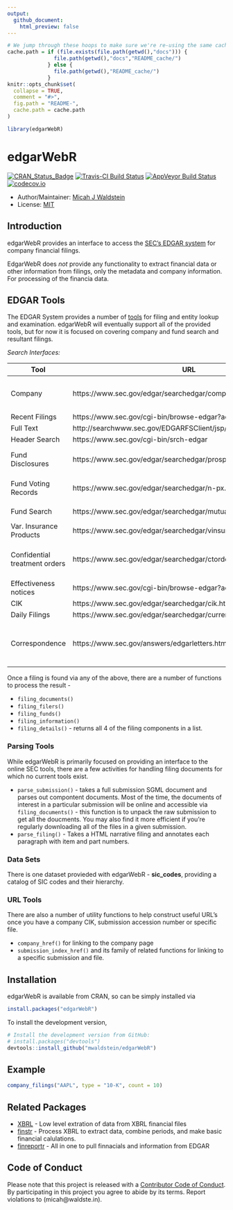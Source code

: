 ```yaml
---
output: 
  github_document:
    html_preview: false
---
```


<!-- README.md is generated from README.Rmd. Please edit that file -->

```r
# We jump through these hoops to make sure we're re-using the same cache path
cache.path = if (file.exists(file.path(getwd(),"docs"))) {
               file.path(getwd(),"docs","README_cache/")
             } else {
               file.path(getwd(),"README_cache/")
             }
knitr::opts_chunk$set(
  collapse = TRUE,
  comment = "#>",
  fig.path = "README-",
  cache.path = cache.path
)

library(edgarWebR)
```
# edgarWebR

[![CRAN_Status_Badge](http://www.r-pkg.org/badges/version/edgarWebR)](https://cran.r-project.org/package=edgarWebR)
[![Travis-CI Build Status](https://travis-ci.org/mwaldstein/edgarWebR.svg?branch=master)](https://travis-ci.org/mwaldstein/edgarWebR)
[![AppVeyor Build Status](https://ci.appveyor.com/api/projects/status/github/mwaldstein/edgarWebR?branch=master&svg=true)](https://ci.appveyor.com/project/mwaldstein/edgarWebR)
[![codecov.io](https://codecov.io/github/mwaldstein/edgarWebR/coverage.svg?branch=master)](https://codecov.io/github/mwaldstein/edgarWebR?branch=master)


* Author/Maintainer: [Micah J Waldstein](https://micah.waldste.in)
* License: [MIT](https://opensource.org/licenses/MIT)

## Introduction
edgarWebR provides an interface to access the [SEC's EDGAR
system](https://www.sec.gov/edgar/searchedgar/webusers.htm) for company
financial filings.

EdgarWebR does *not* provide any functionality to extract financial data or
other information from filings, only the metadata and company information. For
processing of the financia data.

## EDGAR Tools

The EDGAR System provides a number of [tools](https://www.sec.gov/edgar/searchedgar/webusers.htm)
for filing and entity lookup and examination. edgarWebR will eventually support
all of the provided tools, but for now it is focused on covering company and
fund search and resultant filings.

*Search Interfaces:*

| Tool                          | URL                                                             | edgarWebR function(s) |
|-------------------------------|-----------------------------------------------------------------|-----------------------|
| Company                       | https://www.sec.gov/edgar/searchedgar/companysearch.html        | `company_search()`, `company_information()`, `company_details()`, `company_filings()` |
| Recent Filings                | https://www.sec.gov/cgi-bin/browse-edgar?action=getcurrent      | `latest_filings()` |
| Full Text                     | http://searchwww.sec.gov/EDGARFSClient/jsp/EDGAR_MainAccess.jsp | `full_text()` |
| Header Search                 | https://www.sec.gov/cgi-bin/srch-edgar                          | `header_search()` |
| Fund Disclosures              | https://www.sec.gov/edgar/searchedgar/prospectus.htm            | Use `company_search()` and specify the 'type' parameter as 485 |
| Fund Voting Records           | https://www.sec.gov/edgar/searchedgar/n-px.htm                  | Use `company_search()` and specify the 'type' parameter as 'N-PX' |
| Fund Search                   | https://www.sec.gov/edgar/searchedgar/mutualsearch.html         | `fund_search()`, `fund_fast_search()` |
| Var. Insurance Products       | https://www.sec.gov/edgar/searchedgar/vinsurancesearch.html     | `variable_insurance_search()`, `variable_insurance_fast_searc()` |
| Confidential treatment orders | https://www.sec.gov/edgar/searchedgar/ctorders.htm              | Use `header_search()`, `company_search()`, `latest_filings()`, or `full_text()` and use form types 'CT ORDER'|
| Effectiveness notices         | https://www.sec.gov/cgi-bin/browse-edgar?action=geteffect       | N/A |
| CIK                           | https://www.sec.gov/edgar/searchedgar/cik.htm                   | `cik_search()` |
| Daily Filings                 | https://www.sec.gov/edgar/searchedgar/currentevents.htm         | `current_events()` |
| Correspondence                | https://www.sec.gov/answers/edgarletters.htm                    | Use `header_search()`, `company_search()`, `latest_filings()`, or `full_text()` and use form types 'upload' or 'corresp'|

Once a filing is found via any of the above, there are a number of functions to
process the result -

 * `filing_documents()`
 * `filing_filers()`
 * `filing_funds()`
 * `filing_information()`
 * `filing_details()` - returns all 4 of the filing components in a list.

### Parsing Tools

While edgarWebR is primarily focused on providing an interface to the online
SEC tools, there are a few activities for handling filing documents for which
no current tools exist.

 * `parse_submission()` - takes a full submission SGML document and parses out
   compontent documents. Most of the time, the documents of interest in a
   particular submission will be online and accessible via
   `filing_documents()` - this function is to unpack the raw submission to get
   all the doucments. You may also find it more efficient if you're regularly
   downloading all of the files in a given submission.
 * `parse_filing()` - Takes a HTML narrative filing and annotates each
   paragraph with item and part numbers.

### Data Sets

There is one dataset provieded with edgarWebR - **sic_codes**, providing a
catalog of SIC codes and their hierarchy.

### URL Tools

There are also a number of utility functions to help construct useful URL's
once you have a company CIK, submission accession number or specific file.

  * `company_href()` for linking to the company page
  * `submission_index_href()` and its family of related functions for linking
    to a specific submission and file.

## Installation
edgarWebR is available from CRAN, so can be simply installed via
```r
install.packages("edgarWebR")
```

To install the development version,
```r
# Install the development version from GitHub:
# install.packages("devtools")
devtools::install_github("mwaldstein/edgarWebR")
```

## Example
```r
company_filings("AAPL", type = "10-K", count = 10)
```

## Related Packages
 * [XBRL](https://CRAN.R-project.org/package=XBRL) - Low level
   extration of data from XBRL financial files
 * [finstr](https://github.com/bergant/finstr) - Process XBRL to extract data,
   combine periods, and make basic financial calulations.
 * [finreportr](https://github.com/sewardlee337/finreportr) - All in one to
   pull finnacials and information from EDGAR

Code of Conduct
---------------
Please note that this project is released with a [Contributor Code of
Conduct](CONDUCT.md). By participating in this project you agree to abide by
its terms. Report violations to (micah@waldste.in).
